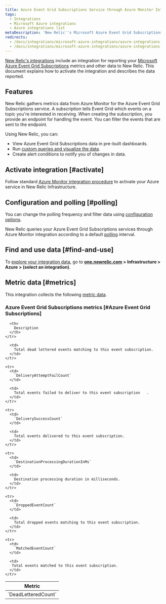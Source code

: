 ```yaml
---
title: Azure Event Grid Subscriptions Service through Azure Monitor Integration
tags:
  - Integrations
  - Microsoft Azure integrations
  - Azure integrations list
metaDescription: 'New Relic''s Microsoft Azure Event Grid Subscriptions integration: what data it reports and how to enable it.'
redirects:
  - /docs/integrations/microsoft-azure-integrations/azure-integrations-list/azure-event-grid-subscriptions-monitoring-integration
  - /docs/integrations/microsoft-azure-integrations/azure-integrations-list/azure-event-grid-subscriptions-monitoring-integration
---
```


[New Relic's integrations](/docs/infrastructure/integrations-getting-started/getting-started/introduction-infrastructure-integrations) include an integration for reporting your [Microsoft Azure Event Grid Subscriptions](https://learn.microsoft.com/en-us/azure/event-grid/subscribe-through-portal) metrics and other data to New Relic. This document explains how to activate the integration and describes the data reported.

## Features

New Relic gathers metrics data from Azure Monitor for the Azure Event Grid Subscriptions service. A subscription tells Event Grid which events on a topic you're interested in receiving. When creating the subscription, you provide an endpoint for handling the event. You can filter the events that are sent to the endpoint.

Using New Relic, you can:

* View Azure Event Grid Subscriptions data in pre-built dashboards.
* Run [custom queries and visualize the data](/docs/infrastructure/integrations-getting-started/getting-started/use-integration-data-new-relic-insights).
* Create alert conditions to notify you of changes in data.

## Activate integration [#activate]

Follow standard [Azure Monitor integration procedure](/docs/infrastructure/microsoft-azure-integrations/azure-integrations-list/azure-monitor) to activate your Azure service in New Relic Infrastructure.

## Configuration and polling [#polling]

You can change the polling frequency and filter data using [configuration options](/docs/infrastructure/microsoft-azure-integrations/azure-integrations-list/azure-monitor/#settings).

New Relic queries your Azure Event Grid Subscriptions services through Azure Monitor integration according to a default [polling](/docs/infrastructure/microsoft-azure-integrations/azure-integrations-list/azure-monitor/#settings) interval.

## Find and use data [#find-and-use]

To [explore your integration data](/docs/infrastructure/integrations/find-use-infrastructure-integration-data), go to **[one.newrelic.com](https://one.newrelic.com/all-capabilities) > Infrastructure > Azure > (select an integration)**.

## Metric data [#metrics]

This integration collects the following [metric data](/docs/infrastructure/integrations-getting-started/getting-started/understand-integration-data-data-types#metric).

### Azure Event Grid Subscriptions metrics [#Azure Event Grid Subscriptions]

<table>
  <thead>
    <tr>
      <th style={{ width: "300px" }}>
        Metric
      </th>

      <th>
        Description
      </th>
    </tr>
  </thead>

  <tbody>
    <tr>
      <td>
        `DeadLetteredCount`
      </td>

      <td>
        Total dead lettered events matching to this event subscription.
      </td>
    </tr>

    <tr>
      <td>
        `DeliveryAttemptFailCount`
      </td>

      <td>
        Total events failed to deliver to this event subscription	.
      </td>
    </tr>

    <tr>
      <td>
        `DeliverySuccessCount`
      </td>

      <td>
        Total events delivered to this event subscription.
      </td>
    </tr>

    <tr>
      <td>
        `DestinationProcessingDurationInMs`
      </td>

      <td>
        Destination processing duration in milliseconds.
      </td>
    </tr>

    <tr>
      <td>
        `DroppedEventCount`
      </td>

      <td>
        Total dropped events matching to this event subscription.
      </td>
    </tr>

    <tr>
      <td>
        `MatchedEventCount`
      </td>

      <td>
       Total events matched to this event subscription.
      </td>
    </tr>   
  </tbody>
</table>
